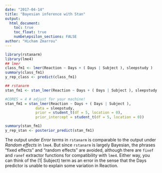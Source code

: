 ```yaml
---
date: "2017-04-14"
title: "Bayesian inference with Stan"
output:
  html_document:
    toc: true
    toc_float: true
    numbe\epsilon_sections: FALSE
author: "Hicham Zmarrou"
---
```



```r
library(rstanarm)
library(lme4)
## lmer
class_fm1 <- lmer(Reaction ~ Days + ( Days | Subject ), sleepstudy )
summary(class_fm1)  
y_rep_class <- predict(class_fm1)

## rstanarm
stan_fm1 <- stan_lmer(Reaction ~ Days + ( Days | Subject ), sleepstudy )

#CORES = 4 # adjust for your machine!
stan_fm1 = stan_lmer(Reaction ~ Days + ( Days | Subject ),
              data = sleepstudy, 
              prior = student_t(df = 5, location = 0),
              prior_intercept = student_t(df = 5, location = 0))

summary(stan_fm1)
y_rep_stan <- posterior_predict(stan_fm1)

```


The output under _Error terms_ in `rstanarm` is comparable to the output under _Random effects_ in `lme4`. But since `rstanarm` is largely Bayesian, the phrases "fixed effects" and "random effects" are avoided, although there are `fixef` and `ranef` extractor functions for compatibility with `lme4`. Either way, you can think of the (1| Subject) term as an error in the sense that the Days predictor is unable to explain some variation in Reaction.



